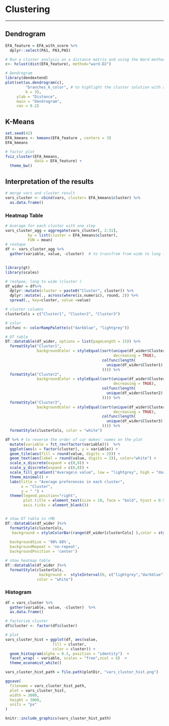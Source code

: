 # Clustering
***
## Dendrogram
```r
EFA_feature = EFA_with_score %>%
  dplyr::select(PA1, PA3,PA5)

# Run a cluster analysis on a distance matrix and using the Ward method
c<- hclust(dist(EFA_feature), method="ward.D2") 

# Dendrogram 
library(dendextend)
plot(set(as.dendrogram(c),  
         "branches_k_color", # to highlight the cluster solution with a color
         k = 3),
     ylab = "Distance",
     main = "Dendrogram",
     cex = 0.2)


```

## K-Means
```r
set.seed(42)
EFA_kmeans <- kmeans(EFA_feature , centers = 3)
EFA_kmeans

# factor plot 
fviz_cluster(EFA_kmeans, 
             data = EFA_feature) + 
  theme_bw()

```

## Interpretation of the results
```r
# merge vars and cluster result
vars_cluster <- cbind(vars, cluster= EFA_kmeans$cluster) %>%
  as.data.frame()

```
### Heatmap Table

```r
# Average for each cluster with one step
vars_cluster_agg = aggregate(vars_cluster[, 2:31],
          by = list(cluster = EFA_kmeans$cluster), 
          FUN = mean)
# reshape
df <- vars_cluster_agg %>% 
  gather(variable, value, -cluster)  # to transfrom from wide to long format
 
```

```r
library(gt)
library(scales)

# reshpae, long to wide (cluster )
df_wider = df%>%
  dplyr::mutate(cluster = paste0("Cluster", cluster)) %>%
  dplyr::mutate(., across(where(is.numeric), round, 2)) %>%
  spread(., key=cluster, value =value)

# cluster columns
clusterCols = c("Cluster1", "Cluster2", "Cluster3")

# color
colfunc <- colorRampPalette(c("darkblue", "lightgrey"))

# DT table 
DT::datatable(df_wider, options = list(pageLength = 15)) %>%
  formatStyle("Cluster1",
              backgroundColor = styleEqual(sort(unique(df_wider$Cluster1),
                                                decreasing = TRUE),
                                           colfunc(length(
                                             unique(df_wider$Cluster1)
                                           )))) %>%
  formatStyle("Cluster2",
              backgroundColor = styleEqual(sort(unique(df_wider$Cluster2),
                                                decreasing = TRUE),
                                           colfunc(length(
                                             unique(df_wider$Cluster2)
                                           )))) %>%
  formatStyle("Cluster3",
              backgroundColor = styleEqual(sort(unique(df_wider$Cluster3),
                                                decreasing = TRUE),
                                           colfunc(length(
                                             unique(df_wider$Cluster3)
                                           )))) %>%
  formatStyle(clusterCols, color = "white")
```

```r
df %>% # to reverse the order of car makes' names on the plot
  mutate(variable = fct_rev(factor(variable)))  %>%
  ggplot(aes(x = factor(cluster), y = variable)) +
  geom_tile(aes(fill = round(value, digits = 2))) +
  geom_text(aes(label = round(value, digits = 2)), color="white") +
  scale_x_discrete(expand = c(0,0)) +
  scale_y_discrete(expand = c(0,0)) +
  scale_fill_gradient("Average\n value", low = "lightgrey", high = "darkblue") +
  theme_minimal() +
  labs(title = "Average preferences in each cluster",
       x = "Cluster",
       y = " ") + 
  theme(legend.position="right", 
        plot.title = element_text(size = 10, face = "bold", hjust = 0.5),
        axis.ticks = element_blank()) 


# show DT table in rMD
DT::datatable(df_wider )%>%
  formatStyle(clusterCols,
   background = styleColorBar(range(df_wider[clusterCols] ),color = styleInterval(cuts = 0, values = c("red","blue"))),
                                
  backgroundSize = '98% 88%',
  backgroundRepeat = 'no-repeat',
  backgroundPosition = 'center')

# show heatmap table
DT::datatable(df_wider )%>%
  formatStyle(clusterCols, 
               background =  styleInterval(0, c("lightgrey","darkblue")),
              color = "white")
```


### Histogram
```r
df = vars_cluster %>%
  gather(variable, value, -cluster)  %>%
  as.data.frame()

# factorize cluster 
df$cluster <- factor(df$cluster)

# plot
vars_cluster_hist = ggplot(df, aes(value, 
                     fill = cluster, 
                     color = cluster)) +
  geom_histogram(alpha = 0.3, position = "identity")  +
  facet_wrap( ~ variable, scales = "free",ncol = 6)  +
  theme_economist_white() 

vars_cluster_hist_path = file.path(plotDir, "vars_cluster_hist.png")

ggsave(
  filename = vars_cluster_hist_path,
  plot = vars_cluster_hist,
  width = 3000,
  height = 3000,
  units = "px"
)
```
```r
knitr::include_graphics(vars_cluster_hist_path)
```


